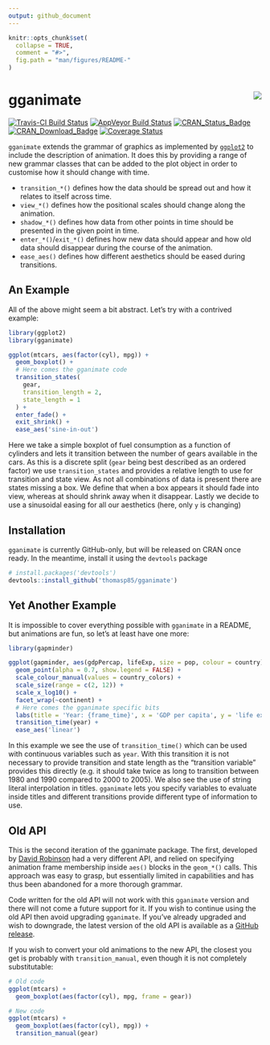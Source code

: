 ```yaml
---
output: github_document
---
```


<!-- README.md is generated from README.Rmd. Please edit that file -->

```r
knitr::opts_chunk$set(
  collapse = TRUE,
  comment = "#>",
  fig.path = "man/figures/README-"
)
```

# gganimate <img src="man/figures/logo.png" align="right" />

[![Travis-CI Build Status](https://travis-ci.org/thomasp85/gganimate.svg?branch=master)](https://travis-ci.org/thomasp85/gganimate)
[![AppVeyor Build Status](https://ci.appveyor.com/api/projects/status/github/thomasp85/gganimate?branch=master&svg=true)](https://ci.appveyor.com/project/thomasp85/gganimate)
[![CRAN_Status_Badge](http://www.r-pkg.org/badges/version-ago/gganimate)](https://cran.r-project.org/package=gganimate)
[![CRAN_Download_Badge](http://cranlogs.r-pkg.org/badges/gganimate)](https://cran.r-project.org/package=gganimate)
[![Coverage Status](https://img.shields.io/codecov/c/github/thomasp85/gganimate/master.svg)](https://codecov.io/github/thomasp85/gganimate?branch=master)

`gganimate` extends the grammar of graphics as implemented by
[`ggplot2`](https://github.com/tidyverse/ggplot2) to include the description of
animation. It does this by providing a range of new grammar classes that can be
added to the plot object in order to customise how it should change with time. 

- `transition_*()` defines how the data should be spread out and how it relates
  to itself across time.
- `view_*()` defines how the positional scales should change along the 
  animation.
- `shadow_*()` defines how data from other points in time should be presented in
  the given point in time.
- `enter_*()`/`exit_*()` defines how new data should appear and how old data 
  should disappear during the course of the animation.
- `ease_aes()` defines how different aesthetics should be eased during 
  transitions.

## An Example
All of the above might seem a bit abstract. Let's try with a contrived example:

```r
library(ggplot2)
library(gganimate)

ggplot(mtcars, aes(factor(cyl), mpg)) + 
  geom_boxplot() + 
  # Here comes the gganimate code
  transition_states(
    gear,
    transition_length = 2,
    state_length = 1
  ) +
  enter_fade() + 
  exit_shrink() +
  ease_aes('sine-in-out')
```

Here we take a simple boxplot of fuel consumption as a function of cylinders and
lets it transition between the number of gears available in the cars. As this is
a discrete split (`gear` being best described as an ordered factor) we use 
`transition_states` and provides a relative length to use for transition and 
state view. As not all combinations of data is present there are states missing
a box. We define that when a box appears it should fade into view, whereas at 
should shrink away when it disappear. Lastly we decide to use a sinusoidal 
easing for all our aesthetics (here, only `y` is changing)

## Installation
`gganimate` is currently GitHub-only, but will be released on CRAN once ready. 
In the meantime, install it using the `devtools` package

```r
# install.packages('devtools')
devtools::install_github('thomasp85/gganimate')
```

## Yet Another Example
It is impossible to cover everything possible with `gganimate` in a README, but
animations are fun, so let's at least have one more:

```r
library(gapminder)

ggplot(gapminder, aes(gdpPercap, lifeExp, size = pop, colour = country)) +
  geom_point(alpha = 0.7, show.legend = FALSE) +
  scale_colour_manual(values = country_colors) +
  scale_size(range = c(2, 12)) +
  scale_x_log10() +
  facet_wrap(~continent) +
  # Here comes the gganimate specific bits
  labs(title = 'Year: {frame_time}', x = 'GDP per capita', y = 'life expectancy') +
  transition_time(year) +
  ease_aes('linear')
```

In this example we see the use of `transition_time()` which can be used with 
continuous variables such as `year`. With this transition it is not necessary to 
provide transition and state length as the "transition variable" provides this
directly (e.g. it should take twice as long to transition between 1980 and 1990
compared to 2000 to 2005). We also see the use of string literal interpolation 
in titles. `gganimate` lets you specify variables to evaluate inside titles and
different transitions provide different type of information to use.

## Old API
This is the second iteration of the gganimate package. The first, developed by
[David Robinson](https://github.com/dgrtwo) had a very different API, and relied
on specifying animation frame membership inside `aes()` blocks in the `geom_*()`
calls. This approach was easy to grasp, but essentially limited in capabilities
and has thus been abandoned for a more thorough grammar. 

Code written for the old API will not work with this `gganimate` version and 
there will not come a future support for it. If you wish to continue using the 
old API then avoid upgrading `gganimate`. If you've already upgraded and wish to 
downgrade, the latest version of the old API is available as a 
[GitHub release](https://github.com/thomasp85/gganimate/releases/tag/v0.1.1).

If you wish to convert your old animations to the new API, the closest you get
is probably with `transition_manual`, even though it is not completely 
substitutable:

```r
# Old code
ggplot(mtcars) + 
  geom_boxplot(aes(factor(cyl), mpg, frame = gear))

# New code
ggplot(mtcars) + 
  geom_boxplot(aes(factor(cyl), mpg)) + 
  transition_manual(gear)
```
